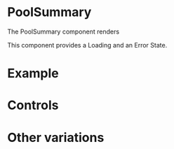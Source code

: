 

# PoolSummary

<Meta of={PoolSummaryStories} />

The PoolSummary component renders

This component provides a Loading and an Error State.

# Example

<Story of={PoolSummaryStories.Default} />

# Controls

<Controls />

# Other variations

<Stories />
